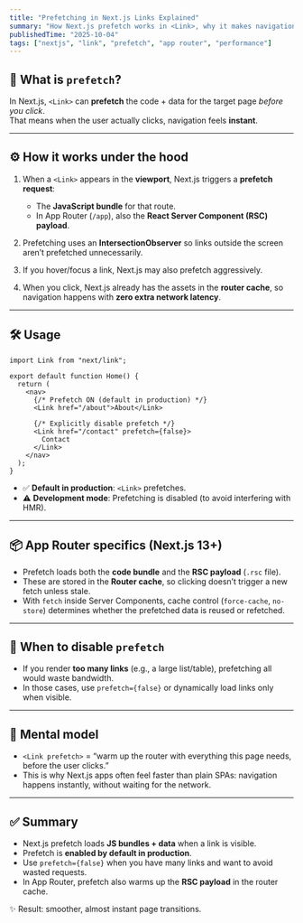 ```yaml
---
title: "Prefetching in Next.js Links Explained"
summary: "How Next.js prefetch works in <Link>, why it makes navigation fast, and when to disable it."
publishedTime: "2025-10-04"
tags: ["nextjs", "link", "prefetch", "app router", "performance"]
---
```


## 🚦 What is `prefetch`?

In Next.js, `<Link>` can **prefetch** the code + data for the target page *before you click*.  
That means when the user actually clicks, navigation feels **instant**.

---

## ⚙️ How it works under the hood

1. When a `<Link>` appears in the **viewport**, Next.js triggers a **prefetch request**:
   - The **JavaScript bundle** for that route.
   - In App Router (`/app`), also the **React Server Component (RSC) payload**.

2. Prefetching uses an **IntersectionObserver** so links outside the screen aren’t prefetched unnecessarily.

3. If you hover/focus a link, Next.js may also prefetch aggressively.

4. When you click, Next.js already has the assets in the **router cache**, so navigation happens with **zero extra network latency**.

---

## 🛠 Usage

```tsx
import Link from "next/link";

export default function Home() {
  return (
    <nav>
      {/* Prefetch ON (default in production) */}
      <Link href="/about">About</Link>

      {/* Explicitly disable prefetch */}
      <Link href="/contact" prefetch={false}>
        Contact
      </Link>
    </nav>
  );
}
```

- ✅ **Default in production**: `<Link>` prefetches.  
- ⚠️ **Development mode**: Prefetching is disabled (to avoid interfering with HMR).

---

## 📦 App Router specifics (Next.js 13+)

- Prefetch loads both the **code bundle** and the **RSC payload** (`.rsc` file).  
- These are stored in the **Router cache**, so clicking doesn’t trigger a new fetch unless stale.  
- With `fetch` inside Server Components, cache control (`force-cache`, `no-store`) determines whether the prefetched data is reused or refetched.

---

## 🎯 When to disable `prefetch`

- If you render **too many links** (e.g., a large list/table), prefetching all would waste bandwidth.  
- In those cases, use `prefetch={false}` or dynamically load links only when visible.

---

## 🧠 Mental model

- `<Link prefetch>` = “warm up the router with everything this page needs, before the user clicks.”  
- This is why Next.js apps often feel faster than plain SPAs: navigation happens instantly, without waiting for the network.

---

## ✅ Summary

- Next.js prefetch loads **JS bundles + data** when a link is visible.  
- Prefetch is **enabled by default in production**.  
- Use `prefetch={false}` when you have many links and want to avoid wasted requests.  
- In App Router, prefetch also warms up the **RSC payload** in the router cache.

✨ Result: smoother, almost instant page transitions.
